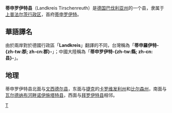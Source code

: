 {{noteTA
|T=zh-tw:蒂申羅伊特郡; zh-cn:蒂申罗伊特县;
|2=zh-tw:邦; zh-cn:联邦州;
|3=zh-tw:邦; zh-cn:州;
|4=zh-tw:郡; zh-cn:县;
|6=zh-tw:公里; zh-cn:千米;
|7=zh-tw:法爾茲; zh-cn:普法尔茨;
|8=zh-tw:卡羅維瓦利州; zh-cn:卡罗维发利州;
|9=zh-tw:比爾森州; zh-cn:比尔森州;
|10=zh-tw:拜律特; zh-cn:拜罗伊特;
}}
{{德国县级行政单位
| 县徽图 = Image:DEU Landkreis Tirschenreuth COA.svg
| 在德国内的位置图 = Image:Lage des Landkreises Tirschenreuth in Deutschland.png
| 所属联邦州 = 巴伐利亚州
| 所属行政区 = 上普法尔茨行政区
| 首府 = 蒂申罗伊特
| 面积 = 1084.23
| 人口 = 73,314
| 统计时间 = 2015年12月31日
| 人口密度 = 68
| 汽车牌号 = TIR, KEM
| 下设城镇 = 7个市、19个镇
| 政府地址 = Mähringer Str. 7<br />95643 Tirschenreuth
| 政府网站 = www.kreis-tir.de
| 在州内的位置图 = Image:Bavaria_tir.png
|}}

'''蒂申罗伊特县'''（Landkreis Tirschenreuth）是[[德国|德国]][[巴伐利亚州|巴伐利亚州]]的一个县，隶属于[[上普法尔茨行政区|上普法尔茨行政区]]，首府[[蒂申罗伊特|蒂申罗伊特]]。

== 華語譯名 ==
由於兩岸對於德國行政區「'''Landkreis'''」翻譯的不同，台灣稱為「'''蒂申羅伊特-{zh-tw:郡; zh-cn:郡}-'''」；中國大陸稱為「'''蒂申罗伊特-{zh-tw:縣; zh-cn:县}-'''」。

== 地理 ==
蒂申罗伊特县北面与[[文西德尔县|文西德尔县]]，东面与[[捷克|捷克]]的[[卡罗维发利州|卡罗维发利州]]和[[比尔森州|比尔森州]]，南面与[[瓦尔德纳布河畔诺伊施塔特县|瓦尔德纳布河畔诺伊施塔特县]]，西面与[[拜罗伊特县|拜罗伊特县]]相邻。

{{巴伐利亚州行政区划}}
{{Authority control}}

[[Category:巴伐利亚州行政区划|T]]